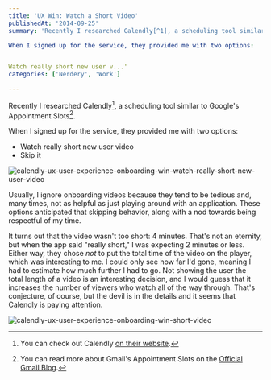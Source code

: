 ```yaml
---
title: 'UX Win: Watch a Short Video'
publishedAt: '2014-09-25'
summary: 'Recently I researched Calendly[^1], a scheduling tool similar to Google's Appointment Slots[^2]. 

When I signed up for the service, they provided me with two options: 


Watch really short new user v...'
categories: ['Nerdery', 'Work']

---
```


Recently I researched Calendly[^1], a scheduling tool similar to Google's Appointment Slots[^2].

When I signed up for the service, they provided me with two options:

-   Watch really short new user video
-   Skip it

<Image src="/images/blog/ux-win-watch-a-short-video/f6b28-calendly-ux-user-experience-onboarding-win-watch-really-short-new-user-video.png" alt="calendly-ux-user-experience-onboarding-win-watch-really-short-new-user-video" width={800} height={600} />

Usually, I ignore onboarding videos because they tend to be tedious and, many times, not as helpful as just playing around with an application. These options anticipated that skipping behavior, along with a nod towards being respectful of my time.

It turns out that the video wasn't too short: 4 minutes. That's not an eternity, but when the app said "really short," I was expecting 2 minutes or less. Either way, they chose *not* to put the total time of the video on the player, which was interesting to me. I could only see how far I'd gone, meaning I had to estimate how much further I had to go. Not showing the user the total length of a video is an interesting decision, and I would guess that it increases the number of viewers who watch all of the way through. That's conjecture, of course, but the devil is in the details and it seems that Calendly is paying attention.

<Image src="/images/blog/ux-win-watch-a-short-video/86686-calendly-ux-user-experience-onboarding-win-short-video.png" alt="calendly-ux-user-experience-onboarding-win-short-video" width={800} height={600} />

[^1]: You can check out Calendly [on their website](http://calendly.com/).



[^2]: You can read more about Gmail's Appointment Slots on the [Official Gmail Blog](http://gmailblog.blogspot.com/2011/06/introducing-appointment-slots-in-google.html).
